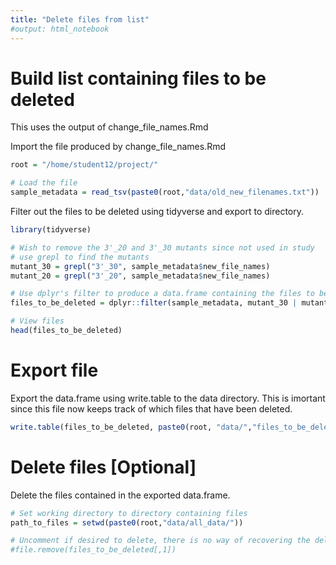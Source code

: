 ```yaml
---
title: "Delete files from list"
#output: html_notebook
---
```


# Build list containing files to be deleted
This uses the output of change_file_names.Rmd

Import the file produced by change_file_names.Rmd
```r
root = "/home/student12/project/"

# Load the file
sample_metadata = read_tsv(paste0(root,"data/old_new_filenames.txt"))

```
Filter out the files to be deleted using tidyverse and export to directory.

```r
library(tidyverse)

# Wish to remove the 3'_20 and 3'_30 mutants since not used in study
# use grepl to find the mutants
mutant_30 = grepl("3'_30", sample_metadata$new_file_names)
mutant_20 = grepl("3'_20", sample_metadata$new_file_names)

# Use dplyr's filter to produce a data.frame containing the files to be deleted
files_to_be_deleted = dplyr::filter(sample_metadata, mutant_30 | mutant_20)

# View files
head(files_to_be_deleted)
```

# Export file
Export the data.frame using write.table to the data directory. This is imortant since this file now keeps track of which files that have been deleted.
```r
write.table(files_to_be_deleted, paste0(root, "data/","files_to_be_deleted.txt"), sep="\t",row.names=FALSE)
```

# Delete files [Optional]
Delete the files contained in the exported data.frame.

```r
# Set working directory to directory containing files
path_to_files = setwd(paste0(root,"data/all_data/"))

# Uncomment if desired to delete, there is no way of recovering the deleted files
#file.remove(files_to_be_deleted[,1])

```

